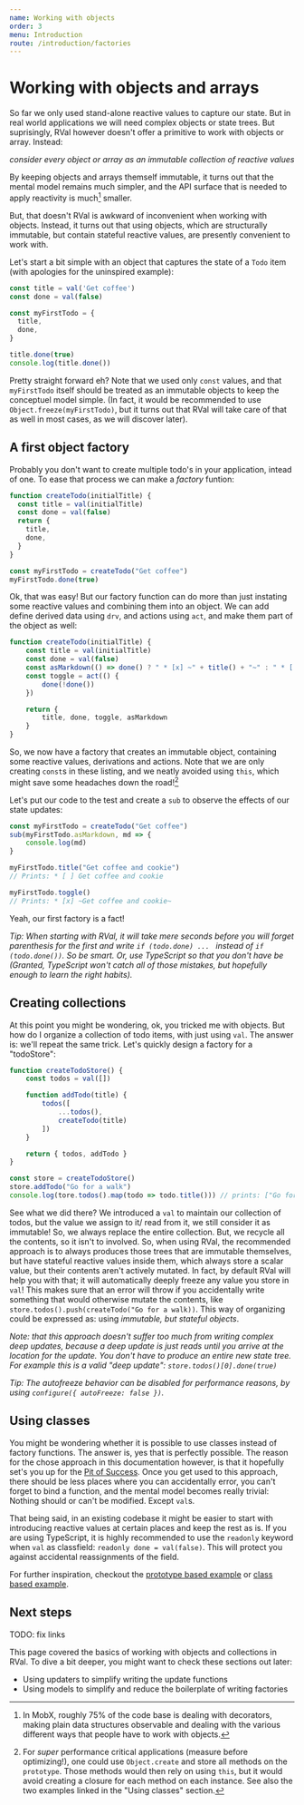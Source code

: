 ```yaml
---
name: Working with objects
order: 3
menu: Introduction
route: /introduction/factories
---
```


# Working with objects and arrays

So far we only used stand-alone reactive values to capture our state.
But in real world applications we will need complex objects or state trees.
But suprisingly, RVal however doesn't offer a primitive to work with objects or array.
Instead:

_consider every object or array as an immutable collection of reactive values_

By keeping objects and arrays themself immutable, it turns out that the mental model remains much simpler,
and the API surface that is needed to apply reactivity is much[^1] smaller.

But, that doesn't RVal is awkward of inconvenient when working with objects.
Instead, it turns out that using objects, which are structurally immutable, but contain stateful reactive values, are presently convenient to work with.

Let's start a bit simple with an object that captures the state of a `Todo` item (with apologies for the uninspired example):

```javascript
const title = val('Get coffee')
const done = val(false)

const myFirstTodo = {
  title,
  done,
}

title.done(true)
console.log(title.done())
```

Pretty straight forward eh? Note that we used only `const` values, and that `myFirstTodo` itself should be treated as an immutable objects to keep the conceptuel model simple.
(In fact, it would be recommended to use `Object.freeze(myFirstTodo)`, but it turns out that RVal will take care of that as well in most cases, as we will discover later).

## A first object factory

Probably you don't want to create multiple todo's in your application, intead of one.
To ease that process we can make a _factory_ funtion:

```javascript
function createTodo(initialTitle) {
  const title = val(initialTitle)
  const done = val(false)
  return {
    title,
    done,
  }
}

const myFirstTodo = createTodo("Get coffee")
myFirstTodo.done(true)
```

Ok, that was easy! But our factory function can do more than just instating some reactive values and combining them into an object.
We can add define derived data using `drv`, and actions using `act`, and make them part of the object as well:

```javascript
function createTodo(initialTitle) {
    const title = val(initialTitle)
    const done = val(false)
    const asMarkdown(() => done() ? " * [x] ~" + title() + "~" : " * [ ] " +title())
    const toggle = act(() {
        done(!done())
    })

    return {
        title, done, toggle, asMarkdown
    }
}
```

So, we now have a factory that creates an immutable object, containing some reactive values, derivations and actions. 
Note that we are only creating `const`s in these listing, and we neatly avoided using `this`, which might save some headaches down the road![^2]

Let's put our code to the test and create a `sub` to observe the effects of our state updates:

```javascript
const myFirstTodo = createTodo("Get coffee")
sub(myFirstTodo.asMarkdown, md => {
    console.log(md)
}

myFirstTodo.title("Get coffee and cookie")
// Prints: * [ ] Get coffee and cookie

myFirstTodo.toggle()
// Prints: * [x] ~Get coffee and cookie~
```

Yeah, our first factory is a fact!

_Tip: When starting with RVal, it will take mere seconds before you will forget parenthesis for the first and write `if (todo.done) ... ` instead of `if (todo.done())`. So be smart. Or, use TypeScript so that you don't have be (Granted, TypeScript won't catch all of those mistakes, but hopefully enough to learn the right habits)._ 


## Creating collections

At this point you might be wondering, ok, you tricked me with objects. But how do I organize a collection of todo items, with just using `val`. 
The answer is: we'll repeat the same trick.
Let's quickly design a factory for a "todoStore":

```javascript
function createTodoStore() {
    const todos = val([])

    function addTodo(title) {
        todos([
            ...todos(),
            createTodo(title)
        ])
    }

    return { todos, addTodo }
}

const store = createTodoStore()
store.addTodo("Go for a walk")
console.log(tore.todos().map(todo => todo.title())) // prints: ["Go for a walk"]
```

See what we did there? We introduced a `val` to maintain our collection of todos, but the value we assign to it/ read from it, we still consider it as immutable!
So, we always replace the entire collection. But, we recycle all the contents, so it isn't to involved. 
So, when using RVal, the recommended approach is to always produces those trees that are immutable themselves, but have stateful reactive values inside them, which always store a scalar value, but their contents aren't actively mutated.
In fact, by default RVal will help you with that; it will automatically deeply freeze any value you store in `val`!
This makes sure that an error will throw if you accidentally write something that would otherwise mutate the contents, like `store.todos().push(createTodo("Go for a walk))`.
This way of organizing could be expressed as: using _immutable, but stateful objects_.

_Note: that this approach doesn't suffer too much from writing complex deep updates, because a deep update is just reads until you arrive at the location for the update. You don't have to produce an entire new state tree. For example this is a valid "deep update": `store.todos()[0].done(true)`_

_Tip: The autofreeze behavior can be disabled for performance reasons, by using `configure({ autoFreeze: false })`._

## Using classes

You might be wondering whether it is possible to use classes instead of factory functions. 
The answer is, yes that is perfectly possible. 
The reason for the chose approach in this documentation however, is that it hopefully set's you up for the [Pit of Success](https://medium.com/@ricomariani/the-pit-of-success-cfefc6cb64c8). 
Once you get used to this approach, there should be less places where you can accidentally error, you can't forget to bind a function,
and the mental model becomes really trivial: Nothing should or can't be modified. Except `val`s.

That being said, in an existing codebase it might be easier to start with introducing reactive values at certain places and keep the rest as is. 
If you are using TypeScript, it is highly recommended to use the `readonly` keyword when `val` as classfield: `readonly done = val(false)`.
This will protect you against accidental reassignments of the field.

For further inspiration, checkout the [prototype based example](https://github.com/mweststrate/rval/blob/c12d30ce7d43326fd062e59366902e14794eeed3/pkgs/core/tests/object.spec.ts#L100-L135) or [class based example](https://github.com/mweststrate/rval/blob/c12d30ce7d43326fd062e59366902e14794eeed3/pkgs/core/tests/object.spec.ts#L187-L220).

## Next steps

TODO: fix links

This page covered the basics of working with objects and collections in RVal. 
To dive a bit deeper, you might want to check these sections out later:
- Using updaters to simplify writing the update functions
- Using models to simplify and reduce the boilerplate of writing factories

[^1]: In MobX, roughly 75% of the code base is dealing with decorators, making plain data structures observable and dealing with the various different ways that people have to work with objects.
[^2]: For _super_ performance critical applications (measure before optimizing!), one could use `Object.create` and store all methods on the `prototype`. Those methods would then rely on using `this`, but it would avoid creating a closure for each method on each instance. See also the two examples linked in the "Using classes" section.
